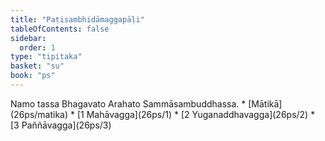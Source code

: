 ```yaml
---
title: "Paṭisambhidāmaggapāḷi"
tableOfContents: false
sidebar:
  order: 1
type: "tipitaka"
basket: "su"
book: "ps"
---
```


<Paragraph number="1" type="center" book="ps">
Namo tassa Bhagavato Arahato Sammāsambuddhassa.

</Paragraph>

<TableOfContents book="ps">
* [Mātikā](26ps/matika)
* [1 Mahāvagga](26ps/1)
* [2 Yuganaddhavagga](26ps/2)
* [3 Paññāvagga](26ps/3)
</TableOfContents>
